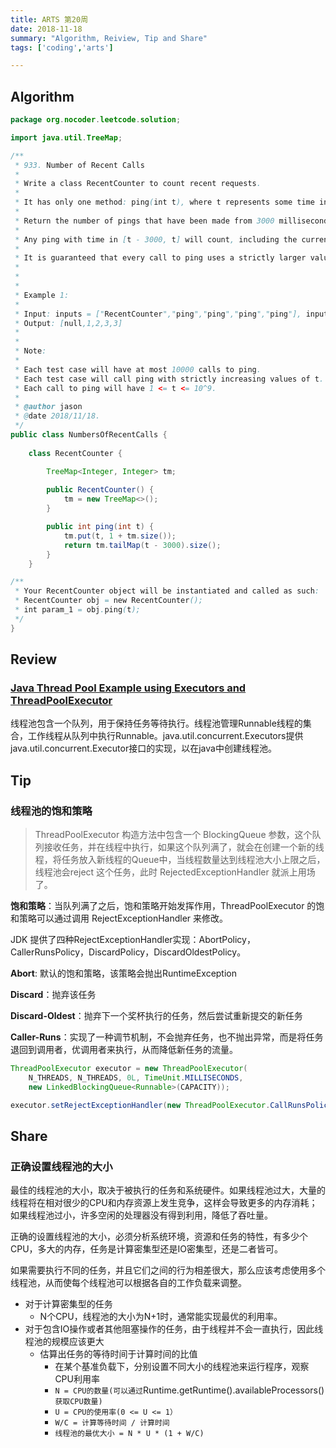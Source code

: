 ```yaml
---
title: ARTS 第20周
date: 2018-11-18
summary: "Algorithm, Reiview, Tip and Share"
tags: ['coding','arts']

---
```



## Algorithm

```java
package org.nocoder.leetcode.solution;

import java.util.TreeMap;

/**
 * 933. Number of Recent Calls
 *
 * Write a class RecentCounter to count recent requests.
 *
 * It has only one method: ping(int t), where t represents some time in milliseconds.
 *
 * Return the number of pings that have been made from 3000 milliseconds ago until now.
 *
 * Any ping with time in [t - 3000, t] will count, including the current ping.
 *
 * It is guaranteed that every call to ping uses a strictly larger value of t than before.
 *
 *
 *
 * Example 1:
 *
 * Input: inputs = ["RecentCounter","ping","ping","ping","ping"], inputs = [[],[1],[100],[3001],[3002]]
 * Output: [null,1,2,3,3]
 *
 *
 * Note:
 *
 * Each test case will have at most 10000 calls to ping.
 * Each test case will call ping with strictly increasing values of t.
 * Each call to ping will have 1 <= t <= 10^9.
 *
 * @author jason
 * @date 2018/11/18.
 */
public class NumbersOfRecentCalls {
	
    class RecentCounter {

    	TreeMap<Integer, Integer> tm;
    	
        public RecentCounter() {
        	tm = new TreeMap<>();
        }

        public int ping(int t) {
        	tm.put(t, 1 + tm.size());
            return tm.tailMap(t - 3000).size();
        }
    }

/**
 * Your RecentCounter object will be instantiated and called as such:
 * RecentCounter obj = new RecentCounter();
 * int param_1 = obj.ping(t);
 */
}


```

## Review

### [Java Thread Pool Example using Executors and ThreadPoolExecutor](https://www.javacodegeeks.com/2013/01/java-thread-pool-example-using-executors-and-threadpoolexecutor.html)

线程池包含一个队列，用于保持任务等待执行。线程池管理Runnable线程的集合，工作线程从队列中执行Runnable。java.util.concurrent.Executors提供java.util.concurrent.Executor接口的实现，以在java中创建线程池。


## Tip

### 线程池的饱和策略

> ThreadPoolExecutor 构造方法中包含一个 BlockingQueue 参数，这个队列接收任务，并在线程中执行，如果这个队列满了，就会在创建一个新的线程，将任务放入新线程的Queue中，当线程数量达到线程池大小上限之后，线程池会reject 这个任务，此时 RejectedExceptionHandler 就派上用场了。

**饱和策略**：当队列满了之后，饱和策略开始发挥作用，ThreadPoolExecutor 的饱和策略可以通过调用 RejectExceptionHandler 来修改。

JDK 提供了四种RejectExceptionHandler实现：AbortPolicy，CallerRunsPolicy，DiscardPolicy，DiscardOldestPolicy。

**Abort**: 默认的饱和策略，该策略会抛出RuntimeException

**Discard**：抛弃该任务

**Discard-Oldest**：抛弃下一个奖杯执行的任务，然后尝试重新提交的新任务

**Caller-Runs**：实现了一种调节机制，不会抛弃任务，也不抛出异常，而是将任务退回到调用者，优调用者来执行，从而降低新任务的流量。


```java
ThreadPoolExecutor executor = new ThreadPoolExecutor(
	N_THREADS, N_THREADS, 0L, TimeUnit.MILLISECONDS,
	new LinkedBlockingQueue<Runnable>(CAPACITY));

executor.setRejectExceptionHandler(new ThreadPoolExecutor.CallRunsPolicy());
```


## Share

### 正确设置线程池的大小

最佳的线程池的大小，取决于被执行的任务和系统硬件。如果线程池过大，大量的线程将在相对很少的CPU和内存资源上发生竞争，这样会导致更多的内存消耗；如果线程池过小，许多空闲的处理器没有得到利用，降低了吞吐量。

正确的设置线程池的大小，必须分析系统环境，资源和任务的特性，有多少个CPU，多大的内存，任务是计算密集型还是IO密集型，还是二者皆可。

如果需要执行不同的任务，并且它们之间的行为相差很大，那么应该考虑使用多个线程池，从而使每个线程池可以根据各自的工作负载来调整。

- 对于计算密集型的任务
  - N个CPU，线程池的大小为N+1时，通常能实现最优的利用率。
- 对于包含IO操作或者其他阻塞操作的任务，由于线程并不会一直执行，因此线程池的规模应该更大
  - 估算出任务的等待时间于计算时间的比值	
    - 在某个基准负载下，分别设置不同大小的线程池来运行程序，观察CPU利用率
    - `N = CPU的数量(可以通过`Runtime.getRuntime().availableProcessors()`获取CPU数量)`
    - `U = CPU的使用率(0 <= U <= 1）`
    - `W/C = 计算等待时间 / 计算时间`
    - `线程池的最优大小 = N * U * (1 + W/C)`
